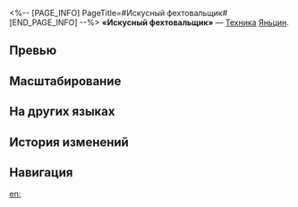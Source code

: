 <%-- [PAGE_INFO]
PageTitle=#Искусный фехтовальщик#
[END_PAGE_INFO] --%>
{{Навык Инфобокс
|Название         = Искусный фехтовальщик
|Изображение      = Навык Искусный фехтовальщик.png
|Персонаж         = Яньцин
|Тип              = Техника
|Тэг              = Усиление
|УронСтойк        = 
|ЭнергияГен       = 
|Энергия          = 
|Длительность     = 
|Описание         = Использование техники повышает урон Яньцина в следующем бою, наносимый целям, НР которых выше или равно 50%, на 30% на 2 хода.
|Свойство1        = 
|Масштабирование1 = 
}}
'''«Искусный фехтовальщик»''' — [[Техника]] [[Яньцин]].

==Превью==
{{Превью
|Файл = Искусный фехтовальщик Превью
}}

==Масштабирование==


==На других языках==
{{На других языках
|en   = The One True Sword
|zhs  = 御剑真诀
|zht  = 御劍真訣
|ja   = {{Rubi|御剣真訣|ぎょけんしんけつ}}
|ko   = 어검의 비결
|es   = Maestría de espada
|fr   = La seule et unique lame
|ru   = Искусный фехтовальщик
|th   = The One True Sword
|vi   = Ngự Kiếm Chân Quyết
|de   = Meisterfechter
|id   = The One True Sword
|pt   = A Verdadeira Espada
}}

==История изменений==
{{История изменений|3.5}}

==Навигация==
{{Навык Навбокс|Яньцин}}

[[en:]]